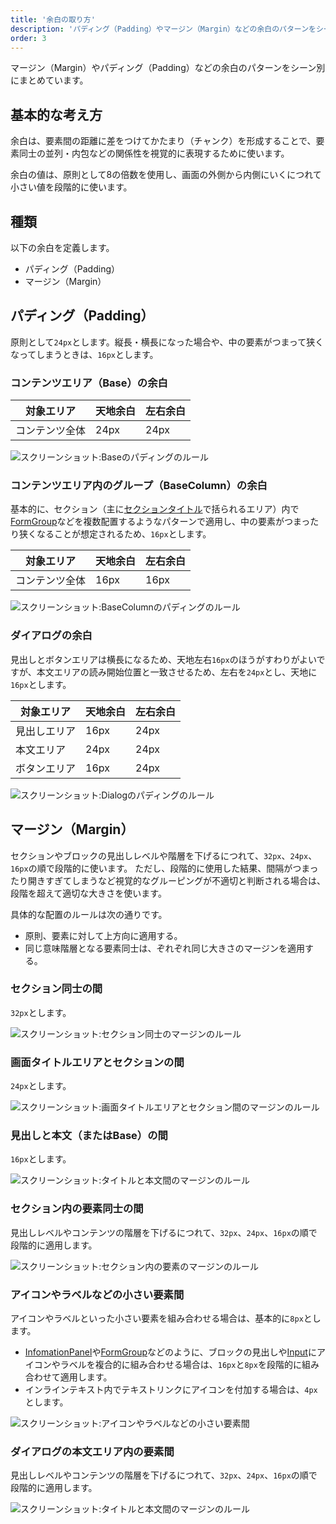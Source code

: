 ```yaml
---
title: '余白の取り方'
description: 'パディング（Padding）やマージン（Margin）などの余白のパターンをシーン別にまとめています。'
order: 3
---
```

マージン（Margin）やパディング（Padding）などの余白のパターンをシーン別にまとめています。

## 基本的な考え方
余白は、要素間の距離に差をつけてかたまり（チャンク）を形成することで、要素同士の並列・内包などの関係性を視覚的に表現するために使います。

余白の値は、原則として8の倍数を使用し、画面の外側から内側にいくにつれて小さい値を段階的に使います。


## 種類
以下の余白を定義します。

- パディング（Padding）
- マージン（Margin）


## パディング（Padding）
原則として`24px`とします。縦長・横長になった場合や、中の要素がつまって狭くなってしまうときは、`16px`とします。

### コンテンツエリア（Base）の余白

| 対象エリア | 天地余白 | 左右余白 |
| -------- | -------- | -------- |
| コンテンツ全体 | 24px | 24px |

![スクリーンショット:Baseのパディングのルール](./images/spacing-layout-pattern1.png)

### コンテンツエリア内のグループ（BaseColumn）の余白
基本的に、セクション（主に[セクションタイトル](/products/components/heading/#h3-1)で括られるエリア）内で[FormGroup](/products/components/form-group/)などを複数配置するようなパターンで適用し、中の要素がつまったり狭くなることが想定されるため、`16px`とします。

| 対象エリア | 天地余白 | 左右余白 |
| -------- | -------- | -------- |
| コンテンツ全体 | 16px | 16px |

![スクリーンショット:BaseColumnのパディングのルール](./images/spacing-layout-pattern2.png)

### ダイアログの余白
見出しとボタンエリアは横長になるため、天地左右`16px`のほうがすわりがよいですが、本文エリアの読み開始位置と一致させるため、左右を`24px`とし、天地に`16px`とします。

| 対象エリア | 天地余白 | 左右余白 |
| -------- | -------- | -------- |
| 見出しエリア | 16px | 24px |
| 本文エリア | 24px | 24px |
| ボタンエリア | 16px | 24px |

![スクリーンショット:Dialogのパディングのルール](./images/spacing-layout-pattern3.png)


## マージン（Margin）
セクションやブロックの見出しレベルや階層を下げるにつれて、`32px`、`24px`、`16px`の順で段階的に使います。
ただし、段階的に使用した結果、間隔がつまったり開きすぎてしまうなど視覚的なグルーピングが不適切と判断される場合は、段階を超えて適切な大きさを使います。

具体的な配置のルールは次の通りです。

- 原則、要素に対して上方向に適用する。
- 同じ意味階層となる要素同士は、ぞれぞれ同じ大きさのマージンを適用する。

### セクション同士の間
`32px`とします。

![スクリーンショット:セクション同士のマージンのルール](./images/spacing-layout-pattern4.png)

### 画面タイトルエリアとセクションの間
`24px`とします。

![スクリーンショット:画面タイトルエリアとセクション間のマージンのルール](./images/spacing-layout-pattern5.png)

### 見出しと本文（またはBase）の間
`16px`とします。

![スクリーンショット:タイトルと本文間のマージンのルール](./images/spacing-layout-pattern6.png)

### セクション内の要素同士の間
見出しレベルやコンテンツの階層を下げるにつれて、`32px`、`24px`、`16px`の順で段階的に適用します。

![スクリーンショット:セクション内の要素のマージンのルール](./images/spacing-layout-pattern7.png)

### アイコンやラベルなどの小さい要素間
アイコンやラベルといった小さい要素を組み合わせる場合は、基本的に`8px`とします。

- [InfomationPanel](/products/components/information-panel/)や[FormGroup](/products/components/form-group/)などのように、ブロックの見出しや[Input](/products/components/input/)にアイコンやラベルを複合的に組み合わせる場合は、`16px`と`8px`を段階的に組み合わせて適用します。
- インラインテキスト内でテキストリンクにアイコンを付加する場合は、`4px`とします。

![スクリーンショット:アイコンやラベルなどの小さい要素間](./images/spacing-layout-pattern8.png)

### ダイアログの本文エリア内の要素間
見出しレベルやコンテンツの階層を下げるにつれて、`32px`、`24px`、`16px`の順で段階的に適用します。

![スクリーンショット:タイトルと本文間のマージンのルール](./images/spacing-layout-pattern9.png)
